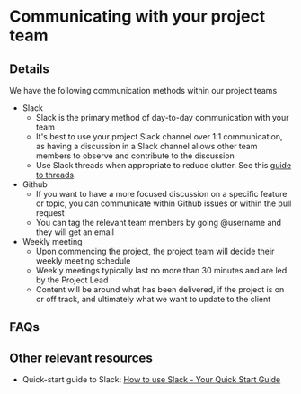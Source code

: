 # Communicating with your project team

## Details

We have the following communication methods within our project teams

- Slack
  - Slack is the primary method of day-to-day communication with your team
  - It's best to use your project Slack channel over 1:1 communication, as having a discussion in a Slack channel allows other team members to observe and contribute to the discussion
  - Use Slack threads when appropriate to reduce clutter. See this [guide to threads](https://slack.com/intl/en-au/help/articles/115000769927-Use-threads-to-organise-discussions-).
- Github
  - If you want to have a more focused discussion on a specific feature or topic, you can communicate within Github issues or within the pull request
  - You can tag the relevant team members by going @username and they will get an email
- Weekly meeting
  - Upon commencing the project, the project team will decide their weekly meeting schedule
  - Weekly meetings typically last no more than 30 minutes and are led by the Project Lead
  - Content will be around what has been delivered, if the project is on or off track, and ultimately what we want to update to the client

## FAQs

## Other relevant resources

- Quick-start guide to Slack: [How to use Slack - Your Quick Start Guide](https://slack.com/intl/en-au/help/articles/360059928654-How-to-use-Slack--your-quick-start-guide)
